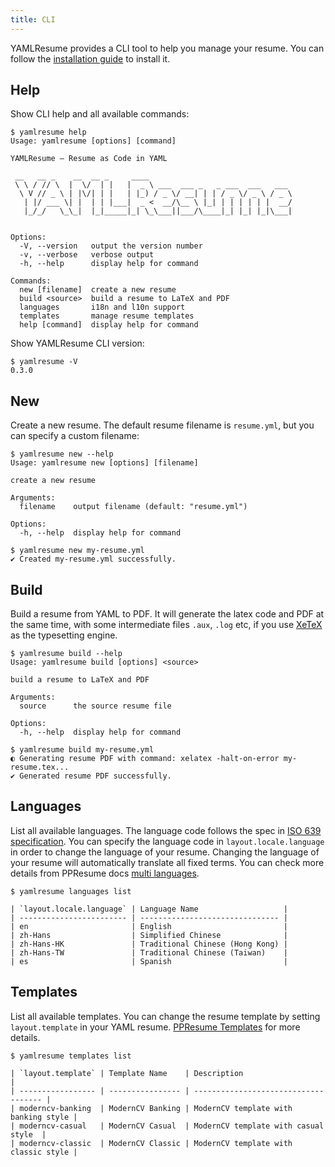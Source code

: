 ```yaml
---
title: CLI
---
```


YAMLResume provides a CLI tool to help you manage your resume. You can follow
the [installation guide](/docs/getting-started#installation) to install it.

## Help

Show CLI help and all available commands:

```console
$ yamlresume help
Usage: yamlresume [options] [command]

YAMLResume — Resume as Code in YAML

 __   __ _    __  __ _     ____
 \ \ / // \  |  \/  | |   |  _ \ ___  ___ _   _ ___  ___   ___
  \ V // _ \ | |\/| | |   | |_) / _ \/ __| | | / _ \/ _ \ / _ \
   | |/ ___ \| |  | | |___|  _ <  __/\__ \ |_| | | | | | |  __/
   |_/_/   \_\_|  |_|_____|_| \_\___||___/\____|_| |_| |_|\___|


Options:
  -V, --version   output the version number
  -v, --verbose   verbose output
  -h, --help      display help for command

Commands:
  new [filename]  create a new resume
  build <source>  build a resume to LaTeX and PDF
  languages       i18n and l10n support
  templates       manage resume templates
  help [command]  display help for command
```

Show YAMLResume CLI version:

```console
$ yamlresume -V
0.3.0
```

## New

Create a new resume. The default resume filename is `resume.yml`, but you
can specify a custom filename:

```console
$ yamlresume new --help
Usage: yamlresume new [options] [filename]

create a new resume

Arguments:
  filename    output filename (default: "resume.yml")

Options:
  -h, --help  display help for command

$ yamlresume new my-resume.yml
✔ Created my-resume.yml successfully.
```

## Build

Build a resume from YAML to PDF. It will generate the latex code and PDF at the
same time, with some intermediate files `.aux`, `.log` etc, if you use
[XeTeX](/docs/installation#xetex) as the typesetting engine.

```console
$ yamlresume build --help
Usage: yamlresume build [options] <source>

build a resume to LaTeX and PDF

Arguments:
  source      the source resume file

Options:
  -h, --help  display help for command

$ yamlresume build my-resume.yml
◐ Generating resume PDF with command: xelatex -halt-on-error my-resume.tex...
✔ Generated resume PDF successfully.
```

## Languages

List all available languages. The language code follows the spec in [ISO
639 specification](https://www.iso.org/iso-639-language-code). You can specify
the language code in `layout.locale.language` in order to change the language of
your resume. Changing the language of your resume will automatically translate
all fixed terms. You can check more details from PPResume docs [multi
languages](https://docs.ppresume.com/content/multi-languages).

```console
$ yamlresume languages list

| `layout.locale.language` | Language Name                   |
| ------------------------ | ------------------------------- |
| en                       | English                         |
| zh-Hans                  | Simplified Chinese              |
| zh-Hans-HK               | Traditional Chinese (Hong Kong) |
| zh-Hans-TW               | Traditional Chinese (Taiwan)    |
| es                       | Spanish                         |
```


## Templates

List all available templates. You can change the resume template by setting
`layout.template` in your YAML resume. [PPResume
Templates](https://docs.ppresume.com/typesetting/templates) for more details.

```console
$ yamlresume templates list

| `layout.template` | Template Name    | Description                          |
| ----------------- | ---------------- | ------------------------------------ |
| moderncv-banking  | ModernCV Banking | ModernCV template with banking style |
| moderncv-casual   | ModernCV Casual  | ModernCV template with casual style  |
| moderncv-classic  | ModernCV Classic | ModernCV template with classic style |
```
